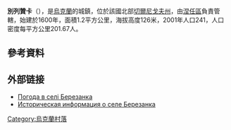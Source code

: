 {{coord|51|5|59|N|31|58|45|E|scale:100000|display=title}}

'''別列贊卡'''（{{lang-uk|Березанка}}），是[[烏克蘭|烏克蘭]]的城鎮，位於該國北部[[切爾尼戈夫州|切爾尼戈夫州]]，由[[涅任區|涅任區]]負責管轄，始建於1600年，面積1.2平方公里，海拔高度126米，2001年人口241，人口密度每平方公里201.67人。

==參考資料==
{{reflist}}

==外部链接==
* [http://weather.in.ua/ua/chernigovskaja/920 Погода в селі Березанка]{{Wayback|url=http://weather.in.ua/ua/chernigovskaja/920 |date=20111220141430 }}
* [http://www.surnameindex.info/info/chernigov/nezhin/berezanka/index.html Историческая информация о селе Березанка] {{Wayback|url=http://www.surnameindex.info/info/chernigov/nezhin/berezanka/index.html |date=20211003211606 }} {{ref-ru}}

{{Ukraine-geo-stub}}
[[Category:烏克蘭村落|Category:烏克蘭村落]]